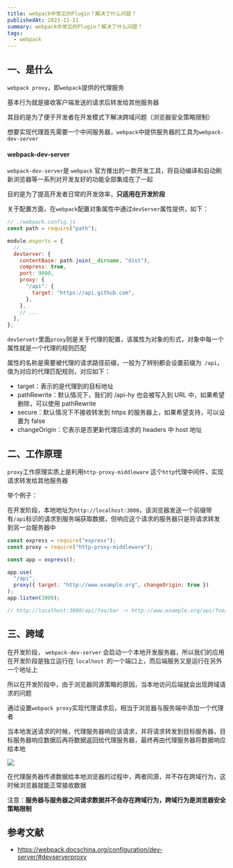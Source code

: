 ```yaml
---
title: webpack中常见的Plugin？解决了什么问题？
publishedAt: 2023-11-11
summary: webpack中常见的Plugin？解决了什么问题？
tags:
  - webpack
---
```


## 一、是什么

`webpack proxy`，即`webpack`提供的代理服务

基本行为就是接收客户端发送的请求后转发给其他服务器

其目的是为了便于开发者在开发模式下解决跨域问题（浏览器安全策略限制）

想要实现代理首先需要一个中间服务器，`webpack`中提供服务器的工具为`webpack-dev-server`

#### webpack-dev-server

`webpack-dev-server`是 `webpack` 官方推出的一款开发工具，将自动编译和自动刷新浏览器等一系列对开发友好的功能全部集成在了一起

目的是为了提高开发者日常的开发效率，**只适用在开发阶段**

关于配置方面，在`webpack`配置对象属性中通过`devServer`属性提供，如下：

```js
// ./webpack.config.js
const path = require("path");

module.exports = {
  // ...
  devServer: {
    contentBase: path.join(__dirname, "dist"),
    compress: true,
    port: 9000,
    proxy: {
      "/api": {
        target: "https://api.github.com",
      },
    },
    // ...
  },
};
```

`devServetr`里面`proxy`则是关于代理的配置，该属性为对象的形式，对象中每一个属性就是一个代理的规则匹配

属性的名称是需要被代理的请求路径前缀，一般为了辨别都会设置前缀为` /api`，值为对应的代理匹配规则，对应如下：

- target：表示的是代理到的目标地址
- pathRewrite：默认情况下，我们的 /api-hy 也会被写入到 URL 中，如果希望删除，可以使用 pathRewrite
- secure：默认情况下不接收转发到 https 的服务器上，如果希望支持，可以设置为 false
- changeOrigin：它表示是否更新代理后请求的 headers 中 host 地址

## 二、工作原理

`proxy`工作原理实质上是利用`http-proxy-middleware` 这个`http`代理中间件，实现请求转发给其他服务器

举个例子：

在开发阶段，本地地址为`http://localhost:3000`，该浏览器发送一个前缀带有`/api`标识的请求到服务端获取数据，但响应这个请求的服务器只是将请求转发到另一台服务器中

```js
const express = require("express");
const proxy = require("http-proxy-middleware");

const app = express();

app.use(
  "/api",
  proxy({ target: "http://www.example.org", changeOrigin: true })
);
app.listen(3000);

// http://localhost:3000/api/foo/bar -> http://www.example.org/api/foo/bar
```

## 三、跨域

在开发阶段， `webpack-dev-server` 会启动一个本地开发服务器，所以我们的应用在开发阶段是独立运行在 `localhost `的一个端口上，而后端服务又是运行在另外一个地址上

所以在开发阶段中，由于浏览器同源策略的原因，当本地访问后端就会出现跨域请求的问题

通过设置`webpack proxy`实现代理请求后，相当于浏览器与服务端中添加一个代理者

当本地发送请求的时候，代理服务器响应该请求，并将请求转发到目标服务器，目标服务器响应数据后再将数据返回给代理服务器，最终再由代理服务器将数据响应给本地

![](https://static.vue-js.com/65b5e5c0-ace5-11eb-85f6-6fac77c0c9b3.png)

在代理服务器传递数据给本地浏览器的过程中，两者同源，并不存在跨域行为，这时候浏览器就能正常接收数据

注意：**服务器与服务器之间请求数据并不会存在跨域行为，跨域行为是浏览器安全策略限制**

## 参考文献

- https://webpack.docschina.org/configuration/dev-server/#devserverproxy
